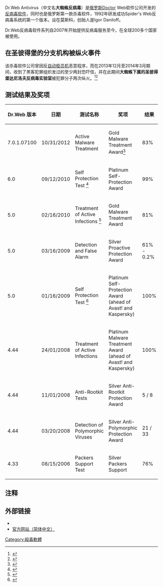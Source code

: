{{NoteTA
|G1=IT
|zh-cn:杀毒软件;zh-hk:防毒軟件;zh-mo:防毒軟件;zh-tw:防毒軟體
|zh-cn:软件;zh-hk:軟件;zh-mo:軟件;zh-tw:軟體
|zh-cn:共享软件;zh-hk:共享軟件;zh-mo:共享軟件;zh-tw:共享軟體
|zh-cn:反病毒软件;zh-hk:防毒軟件;zh-mo:防毒軟件;zh-tw:防毒軟體
}}{{Infobox Software
| name = Dr.Web Anti-Virus
| logo =   
| screenshot = 
| caption = Dr.Web Security Space 11.5.0
| developer = Doctor Web
| latest_release_version = 11.5
| operating_system = [[Microsoft_Windows|Microsoft Windows]]、[[Linux|Linux]]、[[Mac_OS_X|Mac OS X]]、[[Android|Android]]、[[BlackBerry|BlackBerry]]
| genre = [[杀毒软件|杀毒软件]]
| license = [[专属|专属]]
| website = [http://www.drweb.com/ drweb.com]
}}
Dr.Web Antivirus（中文名'''大蜘蛛反病毒'''）是[[俄罗斯|俄罗斯]]Doctor Web软件公司开发的[[杀毒软件|反病毒软件]]，同时也是俄罗斯第一款杀毒软件，1992年研发成功Spider's Web反病毒系统的第一个版本。设在莫斯科，创始人是Igor Daniloff。

Dr.Web反病毒软件系列自2007年开始提供反病毒服务至今，在全球200多个国家被使用。

== 在圣彼得堡的分支机构被纵火事件 ==
该杀毒软件公司曾因反[[自动柜员机|自动柜员机]]恶意程序，而在2013年12月至2014年3月期间，收到了黑客犯罪组织发过的至少两封恐吓信，并在此期间'''大蜘蛛下属的圣彼得堡达尼洛夫反病毒实验室'''被犯罪分子两次纵火。<ref>{{Cite web|title=Doctor Web公司与ATM机木马|url=https://antifraud.drweb.cn/atm_trojs/drweb/|accessdate=|author=Doctor Web公司|date=|format=|publisher=Doctor Web公司|language=中文|archive-date=2021-01-19|archive-url=https://web.archive.org/web/20210119051743/https://antifraud.drweb.cn/atm_trojs/drweb/|dead-url=no}}</ref><ref>{{Cite web|title=擋人財路！俄國資安業者Dr.Web遭駭客以燃燒彈攻擊|url=https://www.ithome.com.tw/news/99070|accessdate=2019-06-27|work=iThome|language=zh-hant|archive-date=2020-09-24|archive-url=https://web.archive.org/web/20200924024039/https://www.ithome.com.tw/news/99070|dead-url=no}}</ref>

== 测试结果及奖项 ==
{| class="wikitable"
! Dr.Web 版本 !! 日期 !! 测试名称 !! 奖项 !! 结果
|-
|7.0.1.07100
|10/31/2012
|Active Malware Treatment
|Gold Malware Treatment Award<ref>{{cite web |url=http://www.anti-malware-test.com/test-results/Active_Malware_Treatment_Test_2012 |title=Antivirus Test - Active Malware Treatment Test (October 2012) - Anti-Malware Test Lab |publisher=Anti-malware-test.com |date=2012-10-31 |accessdate=2014-02-17 |archive-date=2020-11-30 |archive-url=https://web.archive.org/web/20201130135405/http://www.anti-malware-test.com/test-results/Active_Malware_Treatment_Test_2012 |dead-url=no }}</ref>
|83%
|-
| 6.0 || 09/12/2010 || Self Protection Test <ref>{{Cite web |url=http://translate.google.com/translate?hl=en&sl=ru&tl=en&u=http%3A%2F%2Fantimalware.ru%2Fantivirus_self_protection_test_2010 |title=Self Protection Test |access-date=2010-09-28 |archive-date=2017-03-28 |archive-url=https://web.archive.org/web/20170328125933/http://translate.google.com/translate?hl=en&sl=ru&tl=en&u=http%3A%2F%2Fantimalware.ru%2Fantivirus_self_protection_test_2010 |dead-url=no }}</ref>|| Platinum Self-Protection Award || 99%
|-
| 5.0 || 02/16/2010 || Treatment of Active Infections <ref>{{Cite web |url=http://www.anti-malware-test.com/?q=taxonomy%2Fterm%2F14 |title=Treatment of Active Infections |access-date=2021-09-01 |archive-date=2020-09-20 |archive-url=https://web.archive.org/web/20200920184237/http://www.anti-malware-test.com/?q=taxonomy%2Fterm%2F14 |dead-url=no }}</ref>|| Gold Malware Treatment Award || 81%
|-
| 5.0 || 03/16/2009 || Detection and False Alarm || Silver Proactive Protection Award || 61% - 0.2%
|-
| 5.0 || 01/16/2009 || Self Protection Test <ref>{{Cite web |url=http://translate.google.com/translate?js=n&prev=_t&hl=en&ie=UTF-8&layout=2&eotf=1&sl=ru&tl=en&u=http%3A%2F%2Fantimalware.ru%2Fself_protection_2009 |title=Self Protection Test |access-date=2010-09-28 |archive-date=2017-03-28 |archive-url=https://web.archive.org/web/20170328115759/http://translate.google.com/translate?js=n&prev=_t&hl=en&ie=UTF-8&layout=2&eotf=1&sl=ru&tl=en&u=http%3A%2F%2Fantimalware.ru%2Fself_protection_2009 |dead-url=no }}</ref>|| Platinum Self-Protection Award (ahead of Avast! and Kaspersky) || 100%
|-
| 4.44 || 24/01/2008 || Treatment of Active Infections || Platinum Malware Treatment Award (ahead of Avast! and Kaspersky) || 100%
|-
| 4.44 || 11/01/2008 || Anti-Rootkit Tests || Silver Anti-Rootkit Protection Award || 5 / 8
|-
| 4.44 || 03/20/2008 || Detection of Polymorphic Viruses || Silver Anti-Polymorphic Protection Award || 21 / 33
|-
| 4.33 || 08/15/2006 || Packers Support Test || Silver Packers Support || 76%
|}

== 注释 ==
{{reflist}}

== 外部链接 ==
* {{official|http://www.drweb.com}}{{en}}
* [http://www.drweb.cn/ 官方网站（简体中文）] {{Wayback|url=http://www.drweb.cn/ |date=20210226213543 }}{{zh-cn}}

{{杀毒软件}}
[[Category:殺毒軟體|Category:殺毒軟體]]
